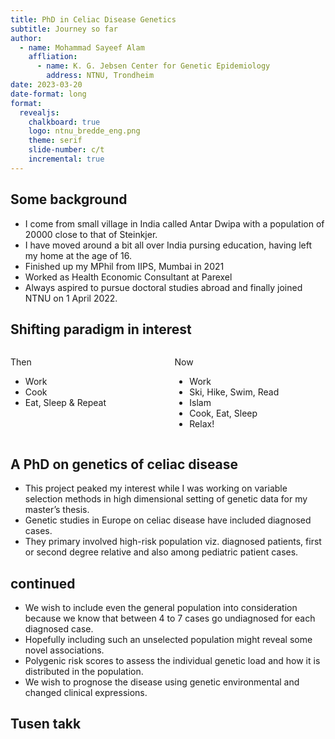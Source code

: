 ---
title: PhD in Celiac Disease Genetics
subtitle: Journey so far
author: 
  - name: Mohammad Sayeef Alam
    affliation:
      - name: K. G. Jebsen Center for Genetic Epidemiology
        address: NTNU, Trondheim
date: 2023-03-20
date-format: long
format: 
  revealjs:
    chalkboard: true
    logo: ntnu_bredde_eng.png
    theme: serif
    slide-number: c/t
    incremental: true
---

## Some background 

-   I come from small village in India called Antar Dwipa with a population of 20000 close to that of Steinkjer.
-   I have moved around a bit all over India pursing education, having left my home at the age of 16.
-   Finished up my MPhil from IIPS, Mumbai in 2021
-   Worked as Health Economic Consultant at Parexel
-   Always aspired to pursue doctoral studies abroad and finally joined NTNU on 1 April 2022.


## Shifting paradigm in interest

:::: {.columns}

::: {.column width="50%"}

:::{.fragment}
Then

-   Work
-   Cook
-   Eat, Sleep & Repeat

:::

:::

::: {.column width="50%"}

:::{.fragment}

Now 

-   Work
-   Ski, Hike, Swim, Read
-   Islam
-   Cook, Eat, Sleep
-   Relax!

:::

:::

::::

## A PhD on genetics of celiac disease

-   This project peaked my interest while I was working on variable selection methods in high dimensional setting of genetic data for my master’s thesis.
-   Genetic studies in Europe on celiac disease have included diagnosed cases.
-   They primary involved high-risk population viz. diagnosed patients, first or second degree relative and also among pediatric patient cases.

## continued

-   We wish to include even the general population into consideration because we know that between 4 to 7 cases go undiagnosed for each diagnosed case.
-   Hopefully including such an unselected population might reveal some novel associations.
-   Polygenic risk scores to assess the individual genetic load and how it is distributed in the population.
-   We wish to prognose the disease using genetic environmental and changed clinical expressions.

## Tusen takk {background-color="#447099"}
